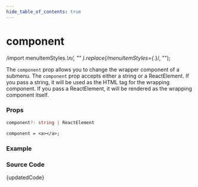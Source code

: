 ```yaml
---
hide_table_of_contents: true
---
```



# component

  /import menuItemStyles.*\n/,
  ""
).replace(/menuItemStyles={.*}/, "");

The `component` prop allows you to change the wrapper component of a submenu. The `component` prop accepts either a string or a ReactElement. If you pass a string, it will be used as the HTML tag for the wrapping component. If you pass a ReactElement, it will be rendered as the wrapping component itself.

### Props

```ts noCopy
component?: string | ReactElement
```

```tsx noCopy title='Default Value'
component = <a></a>;
```

### Example

<BrowserWindow url="/horizontal-menu/submenu/component">
  <Provider>
    <Component />
  </Provider>
</BrowserWindow>

### Source Code

<TsToJsCodeSnippet>{updatedCode}</TsToJsCodeSnippet>
